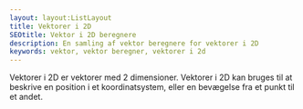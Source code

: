```yaml
---
layout: layout:ListLayout
title: Vektorer i 2D
SEOtitle: Vektor i 2D beregnere
description: En samling af vektor beregnere for vektorer i 2D
keywords: vektor, vektor beregner, vektorer i 2d
---
```


Vektorer i 2D er vektorer med 2 dimensioner. Vektorer i 2D kan bruges til at beskrive en position i et koordinatsystem, eller en bevægelse fra et punkt til et andet.
